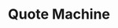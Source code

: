 ---
order: "3"
title: "Quote Machine"
description: "A random quote generator that displays a new quote every 10 seconds or when a button is clicked. Built with the Fetch API to connect to an external JSON file."
buttonText: "View in CodePen"
link: "https://codepen.io/scarletknight21/full/PoGNoje"
mainImg: "./quote-main.jpg"
thumbImg: "./quote-thumb.jpg"
type: ""
---